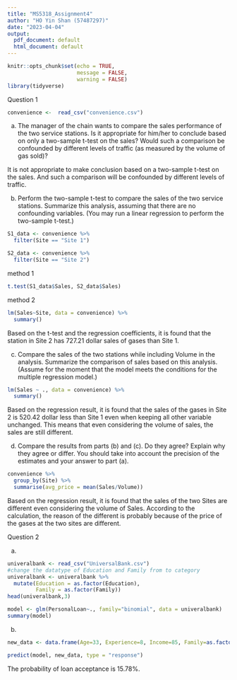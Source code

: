 ```yaml
---
title: "MS5318_Assignment4"
author: "HO Yin Shan (57487297)"
date: "2023-04-04"
output:
  pdf_document: default
  html_document: default
---
```


```r
knitr::opts_chunk$set(echo = TRUE,
                      message = FALSE,
                      warning = FALSE)
library(tidyverse)
```

Question 1   

```r
convenience <-  read_csv("convenience.csv")
```

(a) The manager of the chain wants to compare the sales performance of the two service stations.  Is it appropriate for him/her to conclude based on only a two-sample t-test on the sales?  Would such a comparison be confounded by different levels of traffic (as measured by the volume of gas sold)?    

It is not appropriate to make conclusion based on a two-sample t-test on the sales. And such a comparison will be confounded by different levels of traffic.   

(b) Perform the two-sample t-test to compare the sales of the two service stations.  Summarize this analysis, assuming that there are no confounding variables.  (You may run a linear regression to perform the two-sample t-test.)   

```r
S1_data <- convenience %>% 
  filter(Site == "Site 1")

S2_data <- convenience %>% 
  filter(Site == "Site 2")
```

method 1   

```r
t.test(S1_data$Sales, S2_data$Sales)
```

\pagebreak

method 2   

```r
lm(Sales~Site, data = convenience) %>% 
  summary()
```

Based on the t-test and the regression coefficients, it is found that the station in Site 2 has 727.21 dollar sales of gases than Site 1.

(c) Compare the sales of the two stations while including Volume in the analysis. Summarize the comparison of sales based on this analysis.  (Assume for the moment that the model meets the conditions for the multiple regression model.)

```r
lm(Sales ~ ., data = convenience) %>% 
  summary()
```

Based on the regression result, it is found that the sales of the gases in Site 2 is 520.42 dollar less than Site 1 even when keeping all other variable unchanged. This means that even considering the volume of sales, the sales are still different.


(d) Compare the results from parts (b) and (c).  Do they agree?  Explain why they agree or differ. 
You should take into account the precision of the estimates and your answer to part (a).


```r
convenience %>% 
  group_by(Site) %>% 
  summarise(avg_price = mean(Sales/Volume))
```
Based on the regression result, it is found that the sales of the two Sites are different even considering the volume of Sales. According to the calculation, the reason of the different is probably because of the price of the gases at the two sites are different.

Question 2   

(a)

```r
univeralbank <- read_csv("UniversalBank.csv")
#change the datatype of Education and Family from to category
univeralbank <- univeralbank %>% 
  mutate(Education = as.factor(Education),
         Family = as.factor(Family))
head(univeralbank,3)
```

\pagebreak

```r
model <- glm(PersonalLoan~., family="binomial", data = univeralbank)
summary(model)
```

(b)

```r
new_data <- data.frame(Age=33, Experience=8, Income=85, Family=as.factor(3), Education=as.factor(2), Mortgage=0, CCAvg=1.1) 

predict(model, new_data, type = "response")
```

The probability of loan acceptance is 15.78%.